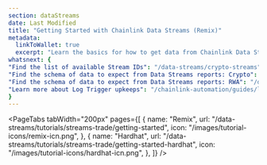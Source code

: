 ```yaml
---
section: dataStreams
date: Last Modified
title: "Getting Started with Chainlink Data Streams (Remix)"
metadata:
  linkToWallet: true
  excerpt: "Learn the basics for how to get data from Chainlink Data Streams."
whatsnext: {
"Find the list of available Stream IDs": "/data-streams/crypto-streams",
"Find the schema of data to expect from Data Streams reports: Crypto": "/data-streams/reference/report-schema-v3",
"Find the schema of data to expect from Data Streams reports: RWA": "/data-streams/reference/report-schema-v8",
"Learn more about Log Trigger upkeeps": "/chainlink-automation/guides/log-trigger/",
}
---
```



<PageTabs
  tabWidth="200px"
  pages={[
    {
      name: "Remix",
      url: "/data-streams/tutorials/streams-trade/getting-started",
      icon: "/images/tutorial-icons/remix-icn.png",
    },
    {
      name: "Hardhat",
      url: "/data-streams/tutorials/streams-trade/getting-started-hardhat",
      icon: "/images/tutorial-icons/hardhat-icn.png",
    },
  ]}
/>

<DataStreams section="dsNotes" />

<DataStreams section="gettingStarted" />
